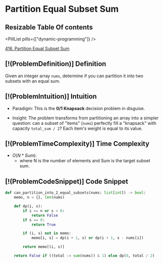 # Partition Equal Subset Sum

## Resizable Table Of contents

<DifficultyBadge difficulty="medium" />

<PillList pills={["dynamic-programming"]} />

[416. Partition Equal Subset Sum](https://leetcode.com/problems/partition-equal-subset-sum)

## [!(ProblemDefinition)] Definition

Given an integer array `nums`, determine if you can partition it into two subsets with an equal sum.

## [!(ProblemIntuition)] Intuition

- Paradigm: This is the **0/1 Knapsack** decision problem in disguise.

- Insight: The problem transforms from partitioning an array into a simpler question: can a subset of "items" (`nums`) perfectly fill a "knapsack" with capacity `total_sum / 2`? Each item's weight is equal to its value.

## [!(ProblemTimeComplexity)] Time Complexity

- $O(N * Sum)$:
    - where N is the number of elements and Sum is the target subset sum.

## [!(ProblemCodeSnippet)] Code Snippet

```python meta="source=problems/416-partition-equal-subset-sum/solution.py"
def can_partition_into_2_equal_subsets(nums: list[int]) -> bool:
    memo, n = {}, len(nums)

    def dp(i, s):
        if i == n or s < 0:
            return False
        if s == 0:
            return True

        if (i, s) not in memo:
            memo[i, s] = dp(i + 1, s) or dp(i + 1, s - nums[i])

        return memo[(i, s)]

    return False if ((total := sum(nums)) & 1) else dp(0, total / 2)
```

